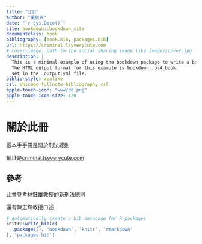 ```yaml
--- 
title: "🦆🦆🦆"
author: "董宸賓"
date: "`r Sys.Date()`"
site: bookdown::bookdown_site
documentclass: book
bibliography: [book.bib, packages.bib]
url: https://criminal.lsyverycute.com
# cover-image: path to the social sharing image like images/cover.jpg
description: |
  This is a minimal example of using the bookdown package to write a book.
  The HTML output format for this example is bookdown::bs4_book,
  set in the _output.yml file.
biblio-style: apalike
csl: chicago-fullnote-bibliography.csl
apple-touch-icon: "www/dd.png"
apple-touch-icon-size: 120
---
```


# 關於此冊

這本手手冊是關於刑法總則

網址是[criminal.lsyverycute.com](criminal.lsyverycute.com)

## 參考

此書參考林鈺雄教授的新刑法總則

還有陳志輝教授口述

```r
# automatically create a bib database for R packages
knitr::write_bib(c(
  .packages(), 'bookdown', 'knitr', 'rmarkdown'
), 'packages.bib')
```



